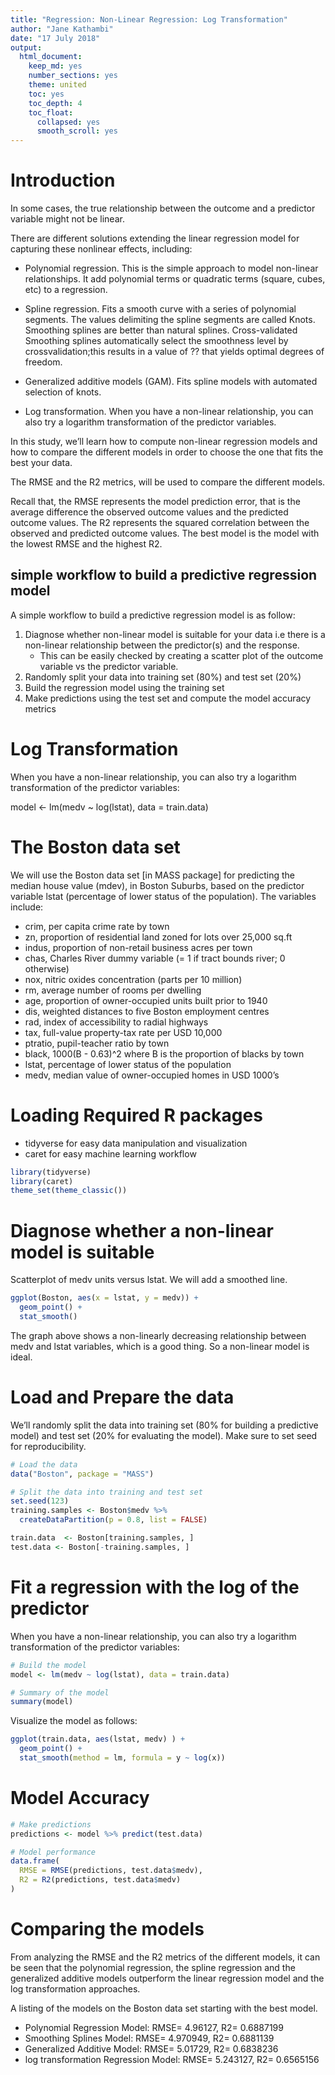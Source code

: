 ```yaml
---
title: "Regression: Non-Linear Regression: Log Transformation"
author: "Jane Kathambi"
date: "17 July 2018"
output: 
  html_document:
    keep_md: yes
    number_sections: yes
    theme: united
    toc: yes
    toc_depth: 4
    toc_float:
      collapsed: yes
      smooth_scroll: yes
---
```

# Introduction
In some cases, the true relationship between the outcome and a predictor variable might not be linear.

There are different solutions extending the linear regression model for capturing these nonlinear effects, including:

* Polynomial regression. This is the simple approach to model non-linear relationships. It add polynomial terms or quadratic terms (square, cubes, etc) to a regression.

* Spline regression. Fits a smooth curve with a series of polynomial segments. The values delimiting the spline segments are called Knots. Smoothing splines are better than natural splines. Cross-validated Smoothing splines automatically select the smoothness level by crossvalidation;this results in a value of ?? that yields optimal degrees of freedom.

* Generalized additive models (GAM). Fits spline models with automated selection of knots.

* Log transformation. When you have a non-linear relationship, you can also try a logarithm transformation of the predictor variables.

In this study, we'll learn how to compute non-linear regression models and how to compare the different models in order to choose the one that fits the best your data.

The RMSE and the R2 metrics, will be used to compare the different models.

Recall that, the RMSE represents the model prediction error, that is the average difference the observed outcome values and the predicted outcome values. The R2 represents the squared correlation between the observed and predicted outcome values. The best model is the model with the lowest RMSE and the highest R2.

## simple workflow to build a predictive regression model

A simple workflow to build a predictive regression model is as follow:

1. Diagnose whether non-linear model is suitable for your data i.e there is a non-linear relationship between the predictor(s) and the response.
    + This can be easily checked by creating a scatter plot of the outcome variable vs the predictor variable.
2. Randomly split your data into training set (80%) and test set (20%)
3. Build the regression model using the training set
4. Make predictions using the test set and compute the model accuracy metrics

# Log Transformation
When you have a non-linear relationship, you can also try a logarithm transformation of the predictor variables:

model <- lm(medv ~ log(lstat), data = train.data)

# The Boston data set
We will use the Boston data set [in MASS package] for predicting the median house value (mdev), in Boston Suburbs, based on the predictor variable lstat (percentage of lower status of the population). The variables include:

* crim, per capita crime rate by town
* zn, proportion of residential land zoned for lots over 25,000 sq.ft
* indus, proportion of non-retail business acres per town
* chas, Charles River dummy variable (= 1 if tract bounds river; 0 otherwise)
* nox, nitric oxides concentration (parts per 10 million)
* rm, average number of rooms per dwelling
* age, proportion of owner-occupied units built prior to 1940
* dis, weighted distances to five Boston employment centres
* rad, index of accessibility to radial highways
* tax, full-value property-tax rate per USD 10,000
* ptratio, pupil-teacher ratio by town
* black, 1000(B - 0.63)^2 where B is the proportion of blacks by town
* lstat, percentage of lower status of the population
* medv, median value of owner-occupied homes in USD 1000's

# Loading Required R packages
* tidyverse for easy data manipulation and visualization
* caret for easy machine learning workflow
```r
library(tidyverse)
library(caret)
theme_set(theme_classic())
```

# Diagnose whether a non-linear model is suitable
Scatterplot of medv units versus lstat. We will add a smoothed line.

```r
ggplot(Boston, aes(x = lstat, y = medv)) +
  geom_point() +
  stat_smooth()
```

The graph above shows a non-linearly decreasing relationship between medv and lstat variables, which is a good thing. So a non-linear model is ideal.

# Load and Prepare the data
We'll randomly split the data into training set (80% for building a predictive model) and test set (20% for evaluating the model). Make sure to set seed for reproducibility.

```r
# Load the data
data("Boston", package = "MASS")

# Split the data into training and test set
set.seed(123)
training.samples <- Boston$medv %>%
  createDataPartition(p = 0.8, list = FALSE)

train.data  <- Boston[training.samples, ]
test.data <- Boston[-training.samples, ]
```

# Fit a regression with the log of the predictor 

When you have a non-linear relationship, you can also try a logarithm transformation of the predictor variables:

```r
# Build the model
model <- lm(medv ~ log(lstat), data = train.data)

# Summary of the model
summary(model)
```

Visualize the model as follows:

```r
ggplot(train.data, aes(lstat, medv) ) +
  geom_point() +
  stat_smooth(method = lm, formula = y ~ log(x))
```

# Model Accuracy
```r
# Make predictions
predictions <- model %>% predict(test.data)

# Model performance
data.frame(
  RMSE = RMSE(predictions, test.data$medv),
  R2 = R2(predictions, test.data$medv)
)
```

# Comparing the models
From analyzing the RMSE and the R2 metrics of the different models, it can be seen that the polynomial regression, the spline regression and the generalized additive models outperform the linear regression model and the log transformation approaches.

A listing of the models on the Boston data set starting with the best model.

* Polynomial Regression Model: RMSE= 4.96127, R2= 0.6887199
* Smoothing Splines Model: RMSE= 4.970949, R2= 0.6881139
* Generalized Additive Model: RMSE= 5.01729, R2= 0.6838236
* log transformation Regression Model: RMSE= 5.243127, R2= 0.6565156